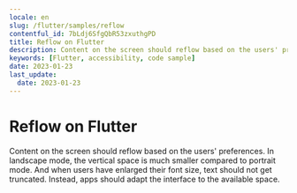 ```yaml
---
locale: en
slug: /flutter/samples/reflow
contentful_id: 7bLdj6SfgQbR53zxuthgPD
title: Reflow on Flutter
description: Content on the screen should reflow based on the users' preferences.
keywords: [Flutter, accessibility, code sample]
date: 2023-01-23
last_update:
  date: 2023-01-23
---
```


# Reflow on Flutter

Content on the screen should reflow based on the users' preferences. In landscape mode, the vertical space is much smaller compared to portrait mode. And when users have enlarged their font size, text should not get truncated. Instead, apps should adapt the interface to the available space.

<CodeSample id="screen-reflow" locale="en" platform="flutter"/>
